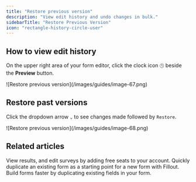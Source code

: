 ```yaml
---
title: "Restore previous version"
description: "View edit history and undo changes in bulk."
sidebarTitle: "Restore Previous Version"
icon: "rectangle-history-circle-user"
---
```


## How to view edit history

On the upper right area of your form editor, click the clock icon `🕓` beside the **Preview** button.

<Frame>
  ![Restore previous version](/images/guides/image-67.png)
</Frame>

## Restore past versions

Click the dropdown arrow `⌄` to see changes made followed by `Restore`.

<Frame>
  ![Restore previous version](/images/guides/image-68.png)
</Frame>

## Related articles

<CardGroup cols={3}>
  <Card title="Invite team members to your forms" icon="user-plus" iconType="regular" color="#FFC738" href="/help/invite-collaborators">
    View results, and edit surveys by adding free seats to your account.
  </Card>
  <Card title="Duplicate a form" icon="copy" iconType="regular" color="#FFC738" href="/help/duplicate-a-form">
    Quickly duplicate an existing form as a starting point for a new form with Fillout.
  </Card>
  <Card title="Duplicate existing questions" icon="clone" iconType="regular" color="#FFC738" href="/help/duplicate-fields">
    Build forms faster by duplicating existing fields in your form.
  </Card>
</CardGroup>